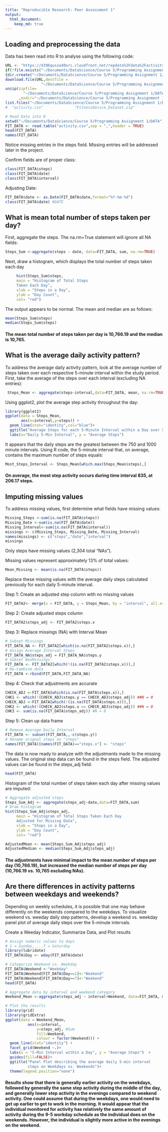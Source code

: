 ```yaml
---
title: "Reproducible Research: Peer Assessment 1"
output: 
  html_document:
    keep_md: true
---
```



## Loading and preprocessing the data
Data has been read into R to analyse using the following code:

```r
URL <- "https://d396qusza40orc.cloudfront.net/repdata%2Fdata%2Factivity.zip"
if(!file.exists("~/Documents/DataScience/Course 5/Programming Assignment 1/DATA"))
{dir.create("~/Documents/DataScience/Course 5/Programming Assignment 1/DATA")}
download.file(URL,destfile = 
                "~/Documents/DataScience/Course 5/Programming Assignment 1/DATA/FitnessDevice_Dataset.zip")
unzip(zipfile=
        "~/Documents/DataScience/Course 5/Programming Assignment 1/DATA/FitnessDevice_Dataset.zip"
      ,exdir="~/Documents/DataScience/Course 5/Programming Assignment 1/DATA")
list.files("~/Documents/DataScience/Course 5/Programming Assignment 1/DATA")
#  "activity.csv"              "FitnessDevice_Dataset.zip"

# Read Data into R
setwd("~/Documents/DataScience/Course 5/Programming Assignment 1/DATA")
FIT_DATA <- read.table("activity.csv",sep = ",",header = TRUE)
head(FIT_DATA)
names(FIT_DATA)
```

Notice missing entries in the steps field.  Missing entries will be addressed later in the project.

Confirm fields are of proper class:
```r
class(FIT_DATA$steps)
class(FIT_DATA$date)
class(FIT_DATA$interval)
```

Adjusting Date:
```r
FIT_DATA$date <- as.Date(FIT_DATA$date,format="%Y-%m-%d")
class(FIT_DATA$date) #DATE
```


## What is mean total number of steps taken per day?
First, aggregate the steps.  The na.rm=True statement will ignore all NA fields:
```r
Steps_Sum <-aggregate(steps ~ date, data=FIT_DATA, sum, na.rm=TRUE)
```
Next, draw a histogram, which displays the total number of steps taken each day
```r
     hist(Steps_Sum$steps,
     main = "Histogram of Total Steps
     Taken Each Day",
     xlab = "Steps in a Day",
     ylab = "Day Count",
     col= "red")
```

The output appears to be normal.  The mean and median are as follows:
```r
mean(Steps_Sum$steps)
median(Steps_Sum$steps)
```
#### The mean total number of steps taken per day is 10,766.19 and the median is 10,765.


## What is the average daily activity pattern?
To address the average daily activity pattern, look at the average number of steps taken over each respective 5-minute interval within the study period.
 First, take the average of the steps over each interval (excluding NA entries):
```r
 Steps_Mean <- aggregate(steps~interval,data=FIT_DATA, mean, na.rm=TRUE)
```
 
 Using ggplot2, plot the average step activity throughout the day:
```r
library(ggplot2)
ggplot(data = Steps_Mean,
       aes(x=interval,y=steps)) +
  geom_line(stat="identity",col="blue")+
  ggtitle("Average Steps for each 5-Minute Interval within a Day over Study Period")+
  labs(x="Daily 5-Min Interval", y = "Average Steps")
```

It appears that the daily steps are the greatest between the 750 and 1000 minute intervals.  Using R code, the 5-minute interval that, on average, contains the maximum number of steps equals:
```r
Most_Steps_Interval <- Steps_Mean[which.max(Steps_Mean$steps),]
```

#### On average, the most step activity occurs during time interval 835, at 206.17 steps.


## Imputing missing values

To address missing values, first determine what fields have missing values:
```r
Missing_Steps <-sum(is.na(FIT_DATA$steps))
Missing_Date <-sum(is.na(FIT_DATA$date))
Missing_Interval<-sum(is.na(FIT_DATA$interval))
missings <- c(Missing_Steps, Missing_Date, Missing_Interval)
names(missings) <- c("steps","date","interval")
missings
```
Only steps have missing values (2,304 total "NAs").

Missing values represent approximately 13% of total values:
```r
Mean_Missing <- mean(is.na(FIT_DATA$steps))
```

Replace these missing values with the average daily steps calculated previously for each daily 5-minute interval.

Step 1: Create an adjusted step column with no missing values
```r
FIT_DATA2<- merge(x = FIT_DATA, y = Steps_Mean, by = "interval", all.x=TRUE)
```
Step 2: Create adjusted steps column
```r
FIT_DATA2$steps_adj <- FIT_DATA2$steps.x
```
Step 3: Replace missings (NA) with Interval Mean
```r
# Subset Missings
FIT_DATA_NA <- FIT_DATA2[which(is.na(FIT_DATA2$steps.x)),]
# Assign Average Interval Steps
FIT_DATA_NA$steps_adj = FIT_DATA_NA$steps.y
# Subset NonMissings
FIT_DATA <- FIT_DATA2[which(!(is.na(FIT_DATA2$steps.x))),]
# Re-Combine data
FIT_DATA <-rbind(FIT_DATA,FIT_DATA_NA)
```
Step 4: Check that adjustments are accurate
```r
CHECK_ADJ <-FIT_DATA[which(is.na(FIT_DATA$steps.x)),]
CHK1 <- which(!(CHECK_ADJ$steps.y == CHECK_ADJ$steps_adj)) ##N = 0
CHECK_ADJ <-FIT_DATA[which(!(is.na(FIT_DATA$steps.x))),]
CHK2 <- which(!(CHECK_ADJ$steps.x == CHECK_ADJ$steps_adj)) ##N = 0
CHK3 <- sum(is.na(FIT_DATA$steps_adj)) #N = 0
```
Step 5: Clean up data frame
```r
# Remove Average Daily Interval
FIT_DATA <- subset(FIT_DATA,,-c(steps.y)) 
# Rename orignal steps as "steps"
names(FIT_DATA)[names(FIT_DATA)=="steps.x"] <- "steps"
```
The data is now ready to analyze with the adjustments made to the missing values.  The original step data can be found in the steps field.  The adjusted values can be found in the steps_adj field:
```r
head(FIT_DATA)
```


Histogram of the total number of steps taken each day after missing values are imputed:

```r
# Aggregate adjusted steps
Steps_Sum_Adj <- aggregate(steps_adj~date,data=FIT_DATA,sum)
# Draw histogram
hist(Steps_Sum_Adj$steps_adj,
     main = "Histogram of Total Steps Taken Each Day
     Adjusted for Missing Data",
     xlab = "Steps in a Day",
     ylab = "Day Count",
     col= "red")

AdjustedMean <- mean(Steps_Sum_Adj$steps_adj)
AdjustedMedian <- median(Steps_Sum_Adj$steps_adj)
```
#### The adjustments have minimal impact to the mean number of steps per day (10,766.19), but increased the median number of steps per day (10,766.19 vs. 10,765 excluding NAs).


## Are there differences in activity patterns between weekdays and weekends?
Depending on weekly schedules, it is possible that one may behave differently on the weekends compared to the weekdays.  To visualize weekend vs. weeday daily step patterns, develop a weekend vs. weekday panel plot of average daily steps over the 5-minute intervals. 

Create a Weeday Indicator, Summarize Data, and Plot results
```r

# Assign numeric values to days
# 1 = Sunday,....7 = Saturday
library(lubridate)
FIT_DATA$Day <- wday(FIT_DATA$date)

# Categorize Weekend vs. Weekday
FIT_DATA$Weekend <-"Weekday"
FIT_DATA$Weekend[FIT_DATA$Day==1]<-"Weekend"
FIT_DATA$Weekend[FIT_DATA$Day==7]<-"Weekend"
head(FIT_DATA)

# Aggregate data by interval and weekend category
Weekend_Mean <-aggregate(steps_adj ~ interval+Weekend, data=FIT_DATA, mean)

# Plot the results
library(grid)
library(gridExtra)
ggplot(data = Weekend_Mean,
          aes(x=interval,
              y=steps_adj, #Sum
              fill=Weekend,
              colour = factor(Weekend))) +
  geom_line(stat="identity") +
  facet_grid(Weekend ~.)+
  labs(x = "5-Min Interval within a Day", y = "Average Steps")  +
  guides(fill=FALSE)+
  ggtitle("Panel Plot describing the average daily 5-min interval 
          steps on Weekdays vs. Weekends")+
  theme(legend.position="none")
```

#### Results show that there is generally earlier activity on the weekdays, followed by generally the same step activity during the middle of the day, and generally lower step activity in the evenings compared to weekend activity.  One could assume that during the weekdays, one would need to get up earlier to get to work in the morning.  It would appear that the individual monitored for activity has relatively the same amount of activity during the 9-5 workday schedule as the individual does on the weekends.  However, the individual is slightly more active in the evenings on the weekend.






